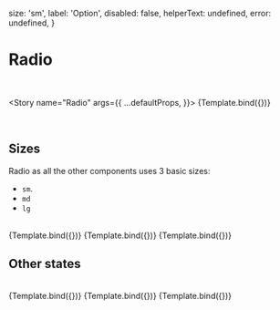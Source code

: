 
<Meta title="MDX/Radio" component={Radio} />

  size: 'sm',
  label: 'Option',
  disabled: false,
  helperText: undefined,
  error: undefined,
}

# Radio

<br/>

<Story
  name="Radio"
  args={{
    ...defaultProps,
  }}>
  {Template.bind({})}
</Story>

<br />

## Sizes

Radio as all the other components uses 3 basic sizes:

- `sm`.
- `md`
- `lg`

<br />

<Canvas isColumn>
  <Story
    name="Large"
    args={{
      ...defaultProps,
      label: 'Large',
      size: 'lg',
    }}>
    {Template.bind({})}
  </Story>
  <Story
    name="Medium"
    args={{
      ...defaultProps,
      label: 'Medium',
      size: 'md',
    }}>
    {Template.bind({})}
  </Story>
  <Story
    name="Small"
    args={{
      ...defaultProps,
      label: 'Small',
      size: 'sm',
    }}>
    {Template.bind({})}
  </Story>
</Canvas>

## Other states

<br />

<Canvas>
  <Story
    name="Read only"
    args={{
      ...defaultProps,
      label: 'Read only',
      readOnly: 'true',
      checked: true,
    }}>
    {Template.bind({})}
  </Story>
  <Story
    name="Required"
    args={{
      ...defaultProps,
      label: 'Required',
      required: true,
    }}>
    {Template.bind({})}
  </Story>
  <Story
    name="Disabled"
    args={{
      ...defaultProps,
      label: 'Disabled',
      disabled: true,
    }}>
    {Template.bind({})}
  </Story>
</Canvas>

<ArgsTable of={Radio} />
